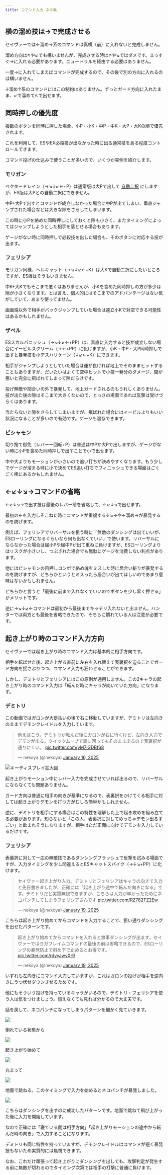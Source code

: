 ```yaml
---
title: コマンド入力 ネタ集
---
```


## 横の溜め技は→で完成させる

セイヴァーでは←溜め→系のコマンドは真横（前）に入れないと完成しません。

溜め方向は↖や↙でも構いませんが、完成させる時は↗や↘ではダメです。まっすぐ→に入れる必要があります。ニュートラルを経由する必要はありません。

一度→に入れてしまえばコマンドが完成するので、その後で別の方向に入れるのは構いません。

↓溜め↑系のコマンドにはこの制約はありません。ずっとガード方向に入れたまま、↙で溜めて↖で出せます。

## 同時押しの優先度

複数のボタンを同時に押した場合、小P・小K・中P・中K・大P・大Kの順で優先されます。

これを利用して、ESやEX必殺技が出なかった時に出る通常技をある程度コントロールできます。

コマンド投げの仕込みで使うことが多いので、いくつか実例を紹介します。

### モリガン

ベクタードレイン（→↘↓↙←+P）は通常版は大Pで出して [自動二択](../techniques/option_select) にしますが、ES版は大Pとの自動二択にできません。

中P+大Pで出すとコマンドが成立しなかった場合に中Pが出てしまい、垂直ジャンプされた場合などは大きな隙をさらしてしまいます。

この時に小Pを絡めた同時押しにしておくと隙も小さく、またタイミングによってはジャンプしようとした相手を落とせる場合もあります。

ゲージがない時に同時押しで必殺技を出した場合も、そのボタンに対応する技が出ます。

### フェリシア

モリガン同様、ヘルキャット（→↘↓↙←+K）は大Kで自動二択にしたいところですが、ES版はそうもいきません。

中K+大Kでもそこまで悪くはありませんが、小Kを含めた同時押しの方が多少は隙が小さくなります。とは言え、個人的にはそこまでのアドバンテージはない気がしていて、あまり使ってません。

画面端以外で相手がバックジャンプしていた場合は遠立小Kで対空できる可能性はあるかもしれません。

### ザベル

ESスカルパニッシュ（→↘↓↙←+PP）は、素直に入力すると技が成立しない場合にイービルスクリーム（→←+PP）に化けますが、小K・中P・大P同時押しで出すと暴発技を小デスハリケーン（↓↙←+K）にできます。

相手がジャンプしようとしていた場合は運が良ければ地上でそのままヒットすることもありますが、だいたいはよくて空中ヒットで小技一発分のダメージ、間が悪いと完全に飛ばれてしまって隙だらけです。

投げ無敵や間合いの外で暴発して、地上ガードされるのもうれしくありません。技が出た後の隙はそこまで大きくないので、とっさの場面であれば反撃は受けづらくはあります。

当たらないと隙をさらしてしまいますが、飛ばれた場合にはイービルよりもいい状況になることが多いので有効です。ゲージも温存できます。

### ビシャモン

切り捨て御免（レバー一回転+P）は普通は中Pか大Pで出しますが、ゲージがない時に小Pを含めた同時押しで出すことで小で出せます。

中や大よりもモーションが小さいので追い打ちが決めやすくなります。もう少しでゲージが溜まる時に小で決めてES追い打ちでフィニッシュできる場面はごくごく稀にあるかもしれません。

## ←↙↓↘→コマンドの省略

←↙↓↘→で出す技は最後のレバー前を省略して、←↙↓↘で出せます。

最初の←を入力しそこねた時にコマンドが重複する↓↘→や←溜め→が暴発するのを防げます。

例えば、フェリシアでリバーサルを狙う時に「無敵のダンシングは出ていいが、ESローリングになるぐらいなら何も出なくていい」で使います。リバーサルにならなかった場合は屈小Pや屈中Pが出て重ねに負けますが、ESローリングよりはリスクが小さいし、つぶされた場合でも無駄にゲージを消費しない利点があります。

他にはビシャモンの目押しコンボで絡め魂をミスした時に居合い斬りが暴発するのを防げますが、どちらかというとミスったら居合いが出てほしいのであまり意味はないかもしれません。

どちらかと言うと「最後に前まで入れなくていいのでボタンを少し早く押せる」がメリットです。

逆に→↘↓↙←コマンドは最初から最後までキッチリ入れないと出ません。ハンターでは両方とも最後を省略できたので、そちらに慣れている人は注意が必要です。

## 起き上がり時のコマンド入力方向

セイヴァーでは起き上がり時のコマンド入力は基本的に相手方向です。

相手を転ばせた後、起き上がる直前に左右を入れ替えて表裏択を迫ることでガード方向を揺さぶりつつ、コマンド入力も狂わせることができます。

しかし、デミトリとフェリシアにはこの原則が通用しません。この2キャラの起き上がり時のコマンド入力は「転んだ時にキャラが向いていた方向」になります。

### デミトリ

この動画ではガロンが大足払いの後で右に移動していますが、デミトリは左向きのままでデモンクレイドルを入力しています。

<blockquote class="twitter-tweet" data-media-max-width="560"><p lang="ja" dir="ltr">例えばこう。デミトリが転んだ後にガロンが右に行くけど、左向き入力でデモンが出る。クイックムーブで裏に回ってもそのまま出るので表裏択が通りにくい。 <a href="https://t.co/yM7lGDBf68">pic.twitter.com/yM7lGDBf68</a></p>&mdash; nekoya (@nekoya) <a href="https://twitter.com/nekoya/status/1879895276129005960?ref_src=twsrc%5Etfw">January 16, 2025</a></blockquote> <script async src="https://platform.twitter.com/widgets.js" charset="utf-8"></script>

![キーディスプレイ拡大図](https://pbs.twimg.com/media/Gha7QrQbgAAEMxo?format=jpg&name=small)

起き上がりモーション中にレバー入力を完成させていれば出るので、リバーサルにならなくても問題ありません。

ガード方向は普通に相手の向きが基準になるので、表裏択をかけてくる相手に対しては起き上がりデモンを打つ方がむしろ簡単かもしれません。

逆に、デミトリを相手にする場合はこの特性を理解した上で起き攻めを組み立てる必要があります。知らないと「この人、表裏択に対してめっちゃデモン出るすごい」と飲まれそうになりますが、相手はただ正面に向けてデモンを入力しているだけです。

### フェリシア

表裏択に対して一応の無敵技であるダンシングフラッシュで反撃を試みる場面ですが、入力タイミングを少し間違えるとESキャットスパイク（→↓↘+PP）に化けます。

<blockquote class="twitter-tweet" data-media-max-width="560"><p lang="ja" dir="ltr">セイヴァー起き上がり入力。デミトリとフェリシアはキャラの向きで入力と先日書きましたが、正確には「起き上がり途中で転んだ向きになる」です。デミトリだと実質無視できますが、こちらは入力が早かったためにネコパンチしてしまうフェリシアさんです <a href="https://t.co/RZ782TZ2Ew">pic.twitter.com/RZ782TZ2Ew</a></p>&mdash; nekoya (@nekoya) <a href="https://twitter.com/nekoya/status/1880968344121352379?ref_src=twsrc%5Etfw">January 19, 2025</a></blockquote> <script async src="https://platform.twitter.com/widgets.js" charset="utf-8"></script>

こちらは起き上がり始めてからコマンドを入力することで、狙い通りダンシングを出せたパターンです。

<blockquote class="twitter-tweet" data-media-max-width="560"><p lang="ja" dir="ltr">起き上がり始めてからコマンドを入れると無事ダンシングが出ます。セイヴァーではヨガフレイムコマンドの最後の前は省略できるので、ESローリングの暴発防止で斜め下で止めるとお得です。 <a href="https://t.co/rdyyJwyXr9">pic.twitter.com/rdyyJwyXr9</a></p>&mdash; nekoya (@nekoya) <a href="https://twitter.com/nekoya/status/1880968857160167883?ref_src=twsrc%5Etfw">January 19, 2025</a></blockquote> <script async src="https://platform.twitter.com/widgets.js" charset="utf-8"></script>

いずれも左向きにコマンド入力していますが、これはガロンの投げが相手を逆向きにうつ伏せダウンさせるためです。

他にもそういう投げを持っているキャラがいるので、デミトリ・フェリシアを使う人は気をつけましょう。憶えなくても見れば分かるので大丈夫です。

話を戻して、ネコパンチになってしまうパターンを細かく見ていきます。

![](https://pbs.twimg.com/media/GhqNwTwbYAAF-c-?format=jpg&name=small)

倒れている状態から

![](https://pbs.twimg.com/media/GhqNwTua8AA0V-k?format=jpg&name=small)

起き上がり始めて

![](https://pbs.twimg.com/media/GhqNwTsboAAqnXn?format=jpg&name=small)

丸まって

![](https://pbs.twimg.com/media/GhqNwTubEAANqG8?format=jpg&name=small)

地面で跳ねる。このタイミングで入力を始めるとネコパンチが暴発しました。

![](https://pbs.twimg.com/media/GhqOV2daoAA_HAu?format=jpg&name=small)

こちらはダンシングを出すのに成功したパターンです。地面で跳ねて飛び上がった後に入力を開始しています。

なので正確には「寝ている間は相手方向」「起き上がりモーションの途中から転んだ時の向き」で入力することになります。

デミトリも同じ特性を持っていますが、デモンクレイドルはコマンドが短く暴発技もないため実質的には無視できます。

なお、これだけ頑張って起き上がりにダンシングを出しても、攻撃判定が発生する前に無敵が切れるのでタイミング次第では相手の打撃に普通に負けます。
